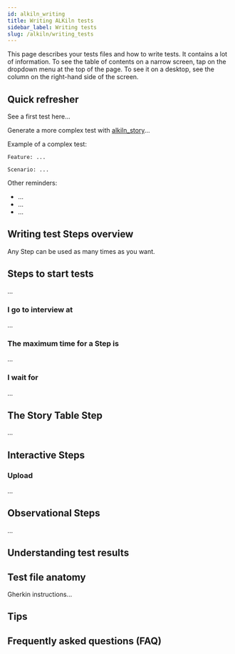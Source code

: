 ```yaml
---
id: alkiln_writing
title: Writing ALKiln tests
sidebar_label: Writing tests
slug: /alkiln/writing_tests
---
```



This page describes your tests files and how to write tests. It contains a lot of information. To see the table of contents on a narrow screen, tap on the dropdown menu at the top of the page. To see it on a desktop, see the column on the right-hand side of the screen.

## Quick refresher

See a first test here...

Generate a more complex test with [alkiln_story](https://github.com/plocket/alkiln_story)...

Example of a complex test:

```gherkin
Feature: ...

Scenario: ...
```

Other reminders:

- ...
- ...
- ...


## Writing test Steps overview

Any Step can be used as many times as you want.


## Steps to start tests

...


### I go to interview at

...


### The maximum time for a Step is

...


### I wait for

...


## The Story Table Step

...


## Interactive Steps

### Upload

...


## Observational Steps

...


## Understanding test results




## Test file anatomy

Gherkin instructions...




## Tips




## Frequently asked questions (FAQ)



